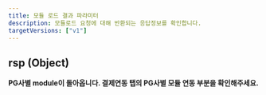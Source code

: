 ```yaml
---
title: 모듈 로드 결과 파라미터
description: 모듈로드 요청에 대해 반환되는 응답정보를 확인합니다.
targetVersions: ["v1"]
---
```


## rsp (Object) <a href="#load-module-rsp" id="load-module-rsp"></a>

**PG사별 module이 돌아옵니다. 결제연동 탭의 PG사별 모듈 연동 부분을 확인해주세요.**
